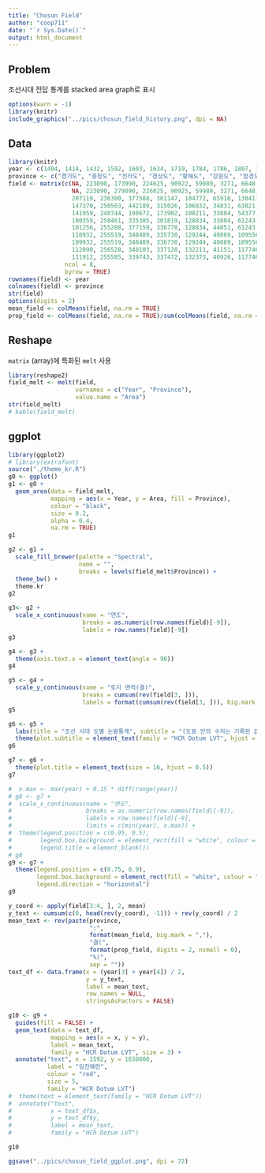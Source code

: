 ```yaml
---
title: "Chosun Field"
author: "coop711"
date: "`r Sys.Date()`"
output: html_document
---
```


## Problem

조선시대 전답 통계를 stacked area graph로 표시

<!--
![](../pics/chosun_field.png)
-->

```r
options(warn = -1)
library(knitr)
include_graphics("../pics/chosun_field_history.png", dpi = NA)
```
<P style = "page-break-before:always">

## Data

```r
library(knitr)
year <- c(1404, 1414, 1432, 1592, 1603, 1634, 1719, 1784, 1786, 1807, 1864)
province <- c("경기도", "충청도", "전라도", "경상도", "황해도", "강원도", "함경도", "평안도")
field <- matrix(c(NA, 223090, 173990, 224625, 90922, 59989, 3271, 6648,
                  NA, 223090, 279090, 226025, 90925, 59989, 3271, 6648,
                  207119, 236300, 377588, 301147, 104772, 65916, 130413, 308751, 
                  147370, 250503, 442189, 315026, 106832, 34831, 63821, 153009,
                  141959, 240744, 198672, 173902, 108211, 33884, 54377, 153009,
                  100359, 258461, 335305, 301819, 128834, 33884, 61243, 94000,
                  101256, 255208, 377159, 336778, 128834, 44051, 61243, 90804,
                  110932, 255519, 348489, 335730, 129244, 40889, 109556, 105760,
                  109932, 255519, 348489, 336730, 129244, 40889, 109556, 106041,
                  112090, 256528, 340103, 337128, 132211, 41151, 117746, 119635, 
                  111912, 255585, 339743, 337472, 132373, 40926, 117746, 119735), 
                ncol = 8, 
                byrow = TRUE)
rownames(field) <- year
colnames(field) <- province
str(field)
options(digits = 2)
mean_field <- colMeans(field, na.rm = TRUE)
prop_field <- colMeans(field, na.rm = TRUE)/sum(colMeans(field, na.rm = TRUE)) * 100
```

<!--
<P style = "page-break-before:always">
-->

## Reshape

`matrix` (array)에 특화된 `melt` 사용

```r
library(reshape2)
field_melt <- melt(field, 
                   varnames = c("Year", "Province"), 
                   value.name = "Area")
str(field_melt)
# kable(field_melt)
```

<P style = "page-break-before:always">

## ggplot

```r
library(ggplot2)
# library(extrafont)
source("./theme_kr.R")
g0 <- ggplot()
g1 <- g0 +
  geom_area(data = field_melt, 
            mapping = aes(x = Year, y = Area, fill = Province),
            colour = "black", 
            size = 0.2, 
            alpha = 0.4, 
            na.rm = TRUE)
g1
```

<P style = "page-break-before:always">

```r
g2 <- g1 +
  scale_fill_brewer(palette = "Spectral", 
                    name = "",
                    breaks = levels(field_melt$Province)) +
  theme_bw() +
  theme.kr
g2
```

<P style = "page-break-before:always">

```r
g3<- g2 + 
  scale_x_continuous(name = "연도", 
                     breaks = as.numeric(row.names(field)[-9]),
                     labels = row.names(field)[-9])
g3
```

<P style = "page-break-before:always">

```r
g4 <- g3 +
  theme(axis.text.x = element_text(angle = 90))
g4
```

<P style = "page-break-before:always">

```r
g5 <- g4 + 
  scale_y_continuous(name = "토지 면적(결)",
                     breaks = cumsum(rev(field[3, ])),
                     labels = format(cumsum(rev(field[3, ])), big.mark = ","))
g5
```

<P style = "page-break-before:always">

```r
g6 <- g5 +
  labs(title = "조선 시대 도별 논밭통계", subtitle = "(도표 안의 수치는 기록된 값들의 평균)") +
  theme(plot.subtitle = element_text(family = "HCR Dotum LVT", hjust = 1))
g6
```

<P style = "page-break-before:always">

```r
g7 <- g6 +
  theme(plot.title = element_text(size = 16, hjust = 0.5))
g7
```

<P style = "page-break-before:always">

```r
#  x.max <- max(year) + 0.15 * diff(range(year))
# g8 <- g7 +
#  scale_x_continuous(name = "연도", 
#                     breaks = as.numeric(row.names(field)[-9]),
#                     labels = row.names(field)[-9],
#                     limits = c(min(year), x.max)) +
#  theme(legend.position = c(0.95, 0.5),
#        legend.box.background = element_rect(fill = "white", colour = "black"),
#        legend.title = element_blank())
# g8
g9 <- g7 +
  theme(legend.position = c(0.75, 0.9),
        legend.box.background = element_rect(fill = "white", colour = "black"),
        legend.direction = "horizontal")
g9
```

```r
y_coord <- apply(field[3:4, ], 2, mean)
y_text <- cumsum(c(0, head(rev(y_coord), -1))) + rev(y_coord) / 2
mean_text <- rev(paste(province, 
                       ":", 
                       format(mean_field, big.mark = ","), 
                       "결(", 
                       format(prop_field, digits = 2, nsmall = 0), 
                       "%)", 
                       sep = ""))
text_df <- data.frame(x = (year[3] + year[4]) / 2, 
                      y = y_text, 
                      label = mean_text, 
                      row.names = NULL, 
                      stringsAsFactors = FALSE)
```

<P style = "page-break-before:always">

```r
g10 <- g9 +
  guides(fill = FALSE) +
  geom_text(data = text_df, 
            mapping = aes(x = x, y = y), 
            label = mean_text, 
            family = "HCR Dotum LVT", size = 3) +
  annotate("text", x = 1592, y = 1650000, 
           label = "임진왜란", 
           colour = "red",
           size = 5,
           family = "HCR Dotum LVT")
#  theme(text = element_text(family = "HCR Dotum LVT"))
#  annotate("text", 
#           x = text_df$x, 
#           y = text_df$y, 
#           label = mean_text, 
#           family = "HCR Dotum LVT")

g10

ggsave("../pics/chosun_field_ggplot.png", dpi = 72)
```

